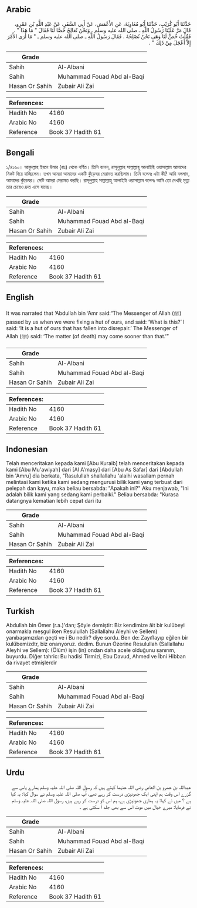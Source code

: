 ## Arabic


<div dir="rtl" lang="ar" style={{fontSize:'larger',backgroundColor:'#f8f9fa',padding:20}}>
حَدَّثَنَا أَبُو كُرَيْبٍ، حَدَّثَنَا أَبُو مُعَاوِيَةَ، عَنِ الأَعْمَشِ، عَنْ أَبِي السَّفَرِ، عَنْ عَبْدِ اللَّهِ بْنِ عَمْرٍو، قَالَ مَرَّ عَلَيْنَا رَسُولُ اللَّهِ ـ صلى الله عليه وسلم ـ وَنَحْنُ نُعَالِجُ خُصًّا لَنَا فَقَالَ ‏"‏ مَا هَذَا ‏"‏ ‏.‏ فَقُلْتُ خُصٌّ لَنَا وَهَى نَحْنُ نُصْلِحُهُ ‏.‏ فَقَالَ رَسُولُ اللَّهِ ـ صلى الله عليه وسلم ـ ‏"‏ مَا أُرَى الأَمْرَ إِلاَّ أَعْجَلَ مِنْ ذَلِكَ ‏"‏ ‏.‏
</div>
<div style={{backgroundColor:'#f8f9fa',padding:20, marginBottom: 10}}><table> <thead> <tr> <th>Grade</th> <th></th> </tr> </thead> <tbody> <tr><td>Sahih</td><td>Al-Albani</td></tr><tr><td>Sahih</td><td>Muhammad Fouad Abd al-Baqi</td></tr><tr><td>Hasan Or Sahih</td><td>Zubair Ali Zai</td></tr></tbody></table><table> <thead> <tr> <th>References:</th> <th></th> </tr> </thead> <tbody><tr><td>Hadith No</td><td>4160</td></tr><tr><td>Arabic No</td><td>4160</td></tr><tr><td>Reference</td><td>Book 37 Hadith 61</td></tr></tbody></table></div>

## Bengali


<div dir="ltr" lang="bn" style={{fontSize:'larger',backgroundColor:'#f8f9fa',padding:20}}>
১/৪১৬০। আবুদল্লাহ ইবনে উমার (রাঃ) থেকে বর্ণিত। তিনি বলেন, রাসূলুল্লাহ সাল্লাল্লাহু আলাইহি ওয়াসাল্লাম আমাদের নিকট দিয়ে যাচ্ছিলেন। তখন আমরা আমাদের একটি কুঁড়েঘর মেরামত করছিলাম। তিনি বলেনঃ এটা কী? আমি বললাম, আমাদের কুঁড়েঘর। সেটি আমরা মেরামত করছি। রাসূলুল্লাহ সাল্লাল্লাহু আলাইহি ওয়াসাল্লাম বলেনঃ আমি তো দেখছি মৃত্যু তার চেয়েও দ্রুত এসে যাচ্ছে।
</div>
<div style={{backgroundColor:'#f8f9fa',padding:20, marginBottom: 10}}><table> <thead> <tr> <th>Grade</th> <th></th> </tr> </thead> <tbody> <tr><td>Sahih</td><td>Al-Albani</td></tr><tr><td>Sahih</td><td>Muhammad Fouad Abd al-Baqi</td></tr><tr><td>Hasan Or Sahih</td><td>Zubair Ali Zai</td></tr></tbody></table><table> <thead> <tr> <th>References:</th> <th></th> </tr> </thead> <tbody><tr><td>Hadith No</td><td>4160</td></tr><tr><td>Arabic No</td><td>4160</td></tr><tr><td>Reference</td><td>Book 37 Hadith 61</td></tr></tbody></table></div>

## English


<div dir="ltr" lang="en" style={{fontSize:'larger',backgroundColor:'#f8f9fa',padding:20}}>
It was narrated that ‘Abdullah bin ‘Amr said:“The Messenger of Allah (ﷺ) passed by us when we were fixing a hut of ours, and said: ‘What is this?’ I said: ‘It is a hut of ours that has fallen into disrepair.’ The Messenger of Allah (ﷺ) said: ‘The matter (of death) may come sooner than that.’”
</div>
<div style={{backgroundColor:'#f8f9fa',padding:20, marginBottom: 10}}><table> <thead> <tr> <th>Grade</th> <th></th> </tr> </thead> <tbody> <tr><td>Sahih</td><td>Al-Albani</td></tr><tr><td>Sahih</td><td>Muhammad Fouad Abd al-Baqi</td></tr><tr><td>Hasan Or Sahih</td><td>Zubair Ali Zai</td></tr></tbody></table><table> <thead> <tr> <th>References:</th> <th></th> </tr> </thead> <tbody><tr><td>Hadith No</td><td>4160</td></tr><tr><td>Arabic No</td><td>4160</td></tr><tr><td>Reference</td><td>Book 37 Hadith 61</td></tr></tbody></table></div>

## Indonesian


<div dir="ltr" lang="id" style={{fontSize:'larger',backgroundColor:'#f8f9fa',padding:20}}>
Telah menceritakan kepada kami [Abu Kuraib] telah menceritakan kepada kami [Abu Mu'awiyah] dari [Al A'masy] dari [Abu As Safar] dari [Abdullah bin 'Amru] dia berkata, "Rasulullah shallallahu 'alaihi wasallam pernah melintasi kami ketika kami sedang mengurusi bilik kami yang terbuat dari pelepah dan kayu, maka beliau bersabda: "Apakah ini?" Aku menjawab, "Ini adalah bilik kami yang sedang kami perbaiki." Beliau bersabda: "Kurasa datangnya kematian lebih cepat dari itu
</div>
<div style={{backgroundColor:'#f8f9fa',padding:20, marginBottom: 10}}><table> <thead> <tr> <th>Grade</th> <th></th> </tr> </thead> <tbody> <tr><td>Sahih</td><td>Al-Albani</td></tr><tr><td>Sahih</td><td>Muhammad Fouad Abd al-Baqi</td></tr><tr><td>Hasan Or Sahih</td><td>Zubair Ali Zai</td></tr></tbody></table><table> <thead> <tr> <th>References:</th> <th></th> </tr> </thead> <tbody><tr><td>Hadith No</td><td>4160</td></tr><tr><td>Arabic No</td><td>4160</td></tr><tr><td>Reference</td><td>Book 37 Hadith 61</td></tr></tbody></table></div>

## Turkish


<div dir="ltr" lang="tr" style={{fontSize:'larger',backgroundColor:'#f8f9fa',padding:20}}>
Abdullah bin Ömer (r.a.)'dan; Şöyle demiştir: Biz kendimize âit bir kulübeyi onarmakla meşgul iken Resulullah (Sallallahu Aleyhi ve Sellem) yanıbaşımızdan geçti ve i Bu nedir? diye sordu. Ben de: Zayıflayıp eğilen bir kulübemizdtr, biz onarıyoruz. dedim. Bunun Özerine Resulullah (Sallallahu Aleyhi ve Sellem): (Ölüm) işin (in) ondan daha acele olduğunu sanırım, buyurdu. Diğer tahric: Bu hadisi Tirmizi, Ebu Davud, Ahmed ve İbni Hibban da rivayet etmişlerdir
</div>
<div style={{backgroundColor:'#f8f9fa',padding:20, marginBottom: 10}}><table> <thead> <tr> <th>Grade</th> <th></th> </tr> </thead> <tbody> <tr><td>Sahih</td><td>Al-Albani</td></tr><tr><td>Sahih</td><td>Muhammad Fouad Abd al-Baqi</td></tr><tr><td>Hasan Or Sahih</td><td>Zubair Ali Zai</td></tr></tbody></table><table> <thead> <tr> <th>References:</th> <th></th> </tr> </thead> <tbody><tr><td>Hadith No</td><td>4160</td></tr><tr><td>Arabic No</td><td>4160</td></tr><tr><td>Reference</td><td>Book 37 Hadith 61</td></tr></tbody></table></div>

## Urdu


<div dir="rtl" lang="ur" style={{fontSize:'larger',backgroundColor:'#f8f9fa',padding:20}}>
عبداللہ بن عمرو بن العاص رضی اللہ عنہما کہتے ہیں کہ رسول اللہ صلی اللہ علیہ وسلم ہمارے پاس سے گزرے اس وقت ہم اپنی ایک جھونپڑی درست کر رہے تھے، آپ صلی اللہ علیہ وسلم نے سوال کیا: یہ کیا ہے ؟ میں نے کہا: یہ ہماری جھونپڑی ہے، ہم اس کو درست کر رہے ہیں، رسول اللہ صلی اللہ علیہ وسلم نے فرمایا: میرے خیال میں موت اس سے بھی جلد آ سکتی ہے ۔
</div>
<div style={{backgroundColor:'#f8f9fa',padding:20, marginBottom: 10}}><table> <thead> <tr> <th>Grade</th> <th></th> </tr> </thead> <tbody> <tr><td>Sahih</td><td>Al-Albani</td></tr><tr><td>Sahih</td><td>Muhammad Fouad Abd al-Baqi</td></tr><tr><td>Hasan Or Sahih</td><td>Zubair Ali Zai</td></tr></tbody></table><table> <thead> <tr> <th>References:</th> <th></th> </tr> </thead> <tbody><tr><td>Hadith No</td><td>4160</td></tr><tr><td>Arabic No</td><td>4160</td></tr><tr><td>Reference</td><td>Book 37 Hadith 61</td></tr></tbody></table></div>